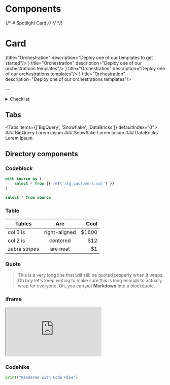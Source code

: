 
# Components

{/* # Spotlight Card */}
{/* <SpotlightCards /> */}

# Card



<Cards>
  <Card href="/tutorials"  icon={<BoxIcon />}title="Orchestration" description="Deploy one of our templates to get started"/>
  <Card href="/tutorials" icon={<BoxIcon />} title="Orchestration" description="Deploy one of our orchestrations templates"/>
  <Card href="/tutorials" icon={<BoxIcon />} title="Orchestration" description="Deploy one of our orchestrations templates"/>
  <Card href="/tutorials" icon={<BoxIcon />} title="Orchestration" description="Deploy one of our orchestrations templates"/>
</Cards>

--
<details>
<summary>Checklist</summary>

- [x] Create a space
- [ ] Add data source
- [ ] Transform data

</details>

## Tabs
<Tabs items={['BigQuery', 'Snowflake', 'DataBricks']} defaultIndex="0">
  <Tab>
    ### BigQuery
    Lorem ipsum
  </Tab>
  <Tab>
    ### Snowflake
    Lorem ipsum
  </Tab>
  <Tab>
    ### DataBricks
    Lorem ipsum
  </Tab>
</Tabs>


## Directory components
<Tree>
  <Folder name="src" defaultOpen>
    <Folder name="integrations">
    </Folder>
    <Folder name="models" defaultOpen >
        <File name="stg_orders.sql" />
        <File name="stg_customers.sql" />
        <File name="stg_payments.sql" />
    </Folder>
    <File name="manifest.json" />
  </Folder>
</Tree>

### Codeblock
```sql filename="stg_customers.sql"
with source as (
    select * from {{ ref('stg_customers.sql') }}
)

select * from source
```

### Table

| Tables        | Are           | Cool  |
| ------------- |:-------------:| -----:|
| col 3 is      | right-aligned | $1600 |
| col 2 is      | centered      |   $12 |
| zebra stripes | are neat      |    $1 |

### Quote
> This is a very long line that will still be quoted properly when it wraps. Oh boy let's keep writing to make sure this is long enough to actually wrap for everyone. Oh, you can *put* **Markdown** into a blockquote. 


### iframe

<iframe className="w-full aspect-[17/9]" src="https://demo.arcade.software/zCD8viTTpkBTzlOKotYv?embed" ></iframe>

### Codehike

```python hello.py mark=1[22:30]
print("Rendered with Code Hike")
```